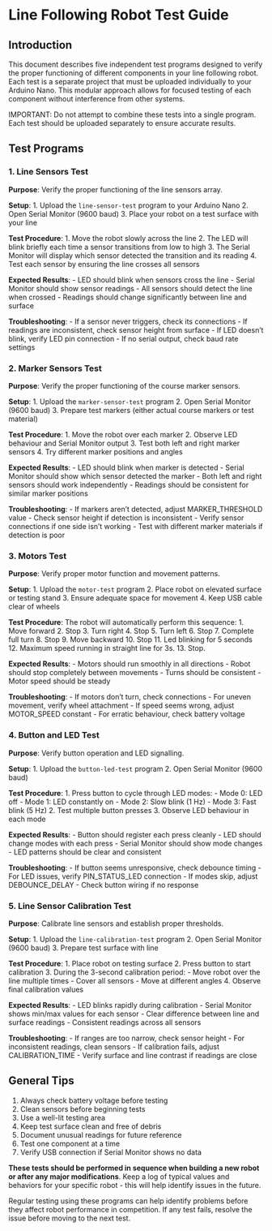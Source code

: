 # Line Following Robot Test Guide

## Introduction

This document describes five independent test programs designed to verify the proper functioning of different components in your line following robot. Each test is a separate project that must be uploaded individually to your Arduino Nano. This modular approach allows for focused testing of each component without interference from other systems.

IMPORTANT: Do not attempt to combine these tests into a single program. Each test should be uploaded separately to ensure accurate results.

## Test Programs

### 1. Line Sensors Test

**Purpose**: Verify the proper functioning of the line sensors array.

**Setup**:
1. Upload the `line-sensor-test` program to your Arduino Nano
2. Open Serial Monitor (9600 baud)
3. Place your robot on a test surface with your line

**Test Procedure**:
1. Move the robot slowly across the line
2. The LED will blink briefly each time a sensor transitions from low to high
3. The Serial Monitor will display which sensor detected the transition and its reading
4. Test each sensor by ensuring the line crosses all sensors

**Expected Results**:
- LED should blink when sensors cross the line
- Serial Monitor should show sensor readings
- All sensors should detect the line when crossed
- Readings should change significantly between line and surface

**Troubleshooting**:
- If a sensor never triggers, check its connections
- If readings are inconsistent, check sensor height from surface
- If LED doesn't blink, verify LED pin connection
- If no serial output, check baud rate settings

### 2. Marker Sensors Test

**Purpose**: Verify the proper functioning of the course marker sensors.

**Setup**:
1. Upload the `marker-sensor-test` program
2. Open Serial Monitor (9600 baud)
3. Prepare test markers (either actual course markers or test material)

**Test Procedure**:
1. Move the robot over each marker
2. Observe LED behaviour and Serial Monitor output
3. Test both left and right marker sensors
4. Try different marker positions and angles

**Expected Results**:
- LED should blink when marker is detected
- Serial Monitor should show which sensor detected the marker
- Both left and right sensors should work independently
- Readings should be consistent for similar marker positions

**Troubleshooting**:
- If markers aren't detected, adjust MARKER_THRESHOLD value
- Check sensor height if detection is inconsistent
- Verify sensor connections if one side isn't working
- Test with different marker materials if detection is poor

### 3. Motors Test

**Purpose**: Verify proper motor function and movement patterns.

**Setup**:
1. Upload the `motor-test` program
2. Place robot on elevated surface or testing stand
3. Ensure adequate space for movement
4. Keep USB cable clear of wheels

**Test Procedure**:
The robot will automatically perform this sequence:
1. Move forward
2. Stop
3. Turn right
4. Stop
5. Turn left
6. Stop
7. Complete full turn
8. Stop
9. Move backward
10. Stop
11. Led blinking for 5 seconds
12. Maximum speed running in straight line for 3s.
13. Stop.

**Expected Results**:
- Motors should run smoothly in all directions
- Robot should stop completely between movements
- Turns should be consistent
- Motor speed should be steady

**Troubleshooting**:
- If motors don't turn, check connections
- For uneven movement, verify wheel attachment
- If speed seems wrong, adjust MOTOR_SPEED constant
- For erratic behaviour, check battery voltage

### 4. Button and LED Test

**Purpose**: Verify button operation and LED signalling.

**Setup**:
1. Upload the `button-led-test` program
2. Open Serial Monitor (9600 baud)

**Test Procedure**:
1. Press button to cycle through LED modes:
   - Mode 0: LED off
   - Mode 1: LED constantly on
   - Mode 2: Slow blink (1 Hz)
   - Mode 3: Fast blink (5 Hz)
2. Test multiple button presses
3. Observe LED behaviour in each mode

**Expected Results**:
- Button should register each press cleanly
- LED should change modes with each press
- Serial Monitor should show mode changes
- LED patterns should be clear and consistent

**Troubleshooting**:
- If button seems unresponsive, check debounce timing
- For LED issues, verify PIN_STATUS_LED connection
- If modes skip, adjust DEBOUNCE_DELAY
- Check button wiring if no response

### 5. Line Sensor Calibration Test

**Purpose**: Calibrate line sensors and establish proper thresholds.

**Setup**:
1. Upload the `line-calibration-test` program
2. Open Serial Monitor (9600 baud)
3. Prepare test surface with line

**Test Procedure**:
1. Place robot on testing surface
2. Press button to start calibration
3. During the 3-second calibration period:
   - Move robot over the line multiple times
   - Cover all sensors
   - Move at different angles
4. Observe final calibration values

**Expected Results**:
- LED blinks rapidly during calibration
- Serial Monitor shows min/max values for each sensor
- Clear difference between line and surface readings
- Consistent readings across all sensors

**Troubleshooting**:
- If ranges are too narrow, check sensor height
- For inconsistent readings, clean sensors
- If calibration fails, adjust CALIBRATION_TIME
- Verify surface and line contrast if readings are close

## General Tips

1. Always check battery voltage before testing
2. Clean sensors before beginning tests
3. Use a well-lit testing area
4. Keep test surface clean and free of debris
5. Document unusual readings for future reference
6. Test one component at a time
7. Verify USB connection if Serial Monitor shows no data


**These tests should be performed in sequence when building a new robot or after any major modifications**. Keep a log of typical values and behaviors for your specific robot - this will help identify issues in the future.

Regular testing using these programs can help identify problems before they affect robot performance in competition. If any test fails, resolve the issue before moving to the next test.